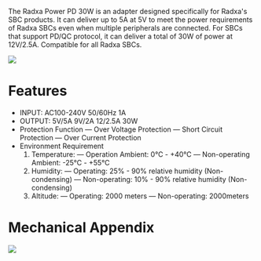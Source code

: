 The Radxa Power PD 30W is an adapter designed specifically for Radxa's SBC products. It can deliver up to 5A at 5V to meet the power requirements of Radxa SBCs even when multiple peripherals are connected. For SBCs that support PD/QC protocol, it can deliver a total of 30W of power at 12V/2.5A. Compatible for all Radxa SBCs.

![](/img/accessories/power-pd-30w-2.webp)

# Features

- INPUT: AC100-240V 50/60Hz 1A
- OUTPUT: 5V/5A 9V/2A 12/2.5A 30W
- Protection Function
  — Over Voltage Protection
  — Short Circuit Protection
  — Over Current Protection
- Environment Requirement
  1. Temperature:
     — Operation Ambient: 0℃ - +40℃
     — Non-operating Ambient: -25℃ - +55℃
  2. Humidity:
     — Operating: 25% - 90% relative humidity (Non-condensing)
     — Non-operating: 10% - 90% relative humidity (Non-condensing)
  3. Altitude:
     — Operating: 2000 meters
     — Non-operating: 2000meters

# Mechanical Appendix

![](/img/accessories/power-pd-30w-mechanical.webp)
